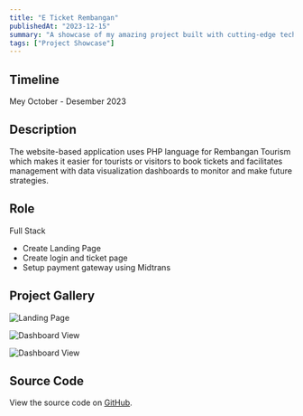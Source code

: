 ```yaml
---
title: "E Ticket Rembangan"
publishedAt: "2023-12-15"
summary: "A showcase of my amazing project built with cutting-edge technology."
tags: ["Project Showcase"]
---  
```


## Timeline
Mey October - Desember 2023  

## Description
The website-based application uses PHP language for Rembangan Tourism which makes it easier for
tourists or visitors to book tickets and facilitates management with data visualization dashboards to
monitor and make future strategies.  

## Role
Full Stack

- Create Landing Page 
- Create login and ticket page
- Setup payment gateway using Midtrans

## Project Gallery

<div style={{ display: 'grid', gridTemplateColumns: 'repeat(1, 1fr)', gap: '5px', marginBottom: '5px' }}>
<Image
  src="/photos/project-Rembangan/landing page.jpg"
  alt="Landing Page"
  layout="responsive"
  width={640}
  height={500}
/>

<Image
  src="/photos/project-Rembangan/ticket page.jpg"
  alt="Dashboard View"
  layout="responsive"
  width={640}
  height={500}
/>

<Image
  src="/photos/project-Rembangan/dashboard page.jpg"
  alt="Dashboard View"
  layout="responsive"
  width={540}
  height={500}
/>
</div>

## Source Code

View the source code on [GitHub](https://github.com/potaHere/E-TICKET-REMBANGAN).
